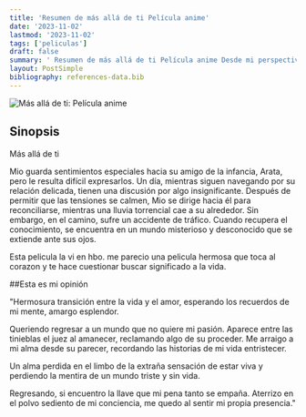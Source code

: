 ```yaml
---
title: 'Resumen de más allá de ti Película anime'
date: '2023-11-02'
lastmod: '2023-11-02'
tags: ['peliculas']
draft: false
summary: ' Resumen de más allá de ti Película anime Desde mi perspectiva'
layout: PostSimple
bibliography: references-data.bib
---
```

![Más allá de ti: Película anime](/static/images/peli.jpg)
## Sinopsis

Más allá de ti

Mio guarda sentimientos especiales hacia su amigo de la infancia, Arata, pero le resulta difícil expresarlos. Un día, mientras siguen navegando por su relación delicada, tienen una discusión por algo insignificante. Después de permitir que las tensiones se calmen, Mio se dirige hacia él para reconciliarse, mientras una lluvia torrencial cae a su alrededor. Sin embargo, en el camino, sufre un accidente de tráfico. Cuando recupera el conocimiento, se encuentra en un mundo misterioso y desconocido que se extiende ante sus ojos.

Esta pelicula la vi en hbo. me parecio una pelicula hermosa que toca al corazon y te hace cuestionar buscar significado a la vida.

##Esta es mi opinión 

 

"Hermosura transición entre la vida y el amor, esperando los recuerdos de mi mente, amargo esplendor.

Queriendo regresar a un mundo que no quiere mi pasión. Aparece entre las tinieblas el juez al amanecer, reclamando algo de su proceder. Me arraigo a mi alma desde su parecer, recordando las historias de mi vida entristecer.

Un alma perdida en el limbo de la extraña sensación de estar viva y perdiendo la mentira de un mundo triste y sin vida.

Regresando, si encuentro la llave que mi pena tanto se empaña. Aterrizo en el polvo sediento de mi conciencia, me quedo al sentir mi propia presencia."



 
